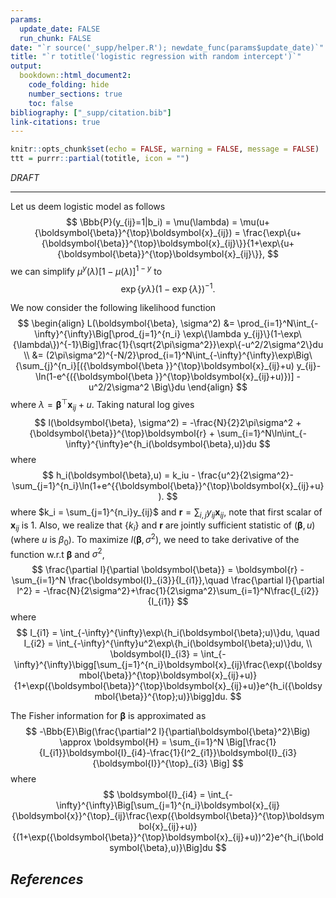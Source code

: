 ```yaml
---
params:
  update_date: FALSE
  run_chunk: FALSE
date: "`r source('_supp/helper.R'); newdate_func(params$update_date)`"
title: "`r totitle('logistic regression with random intercept')`"
output: 
  bookdown::html_document2:
    code_folding: hide
    number_sections: true
    toc: false
bibliography: ["_supp/citation.bib"]
link-citations: true
---
```


\newcommand{\v}[1]{\boldsymbol{#1}}
\newcommand{\hat}[1]{\widehat{#1}}
\newcommand{\mm}[1]{\mathbb{#1}}
\newcommand{\bar}[1]{\overline{#1}}
\newcommand{\tr}[1]{{\boldsymbol{#1}}^{\top}}

\def\E{\Bbb{E}}
\def\V{\Bbb{V}}
\def\P{\Bbb{P}}
\def\I{{\large\unicode{x1D7D9}}}
\def\indep{\perp\!\!\!\!\perp}
\newcommand{\overeq}[2]{\stackrel{#1}{#2}}
\def\epsilon{\varepsilon} 

```r
knitr::opts_chunk$set(echo = FALSE, warning = FALSE, message = FALSE)
ttt = purrr::partial(totitle, icon = "")
```

::: {.watermark}
*DRAFT*
:::

---

Let us deem logistic model as follows
$$
\P(y_{ij}=1|b_i) = \mu(\lambda) = \mu(u+\tr{\beta}\v x_{ij}) = \frac{\exp\{u+\tr{\beta}\v x_{ij}\}}{1+\exp\{u+\tr{\beta}\v x_{ij}\}},
$$
we can simplify $\mu^y(\lambda)[1-\mu(\lambda)]^{1-y}$ to
$$
\exp\{y\lambda\}(1-\exp\{\lambda\})^{-1}.
$$

We now consider the following likelihood function 
$$
\begin{align}
L(\v\beta, \sigma^2) &= \prod_{i=1}^N\int_{-\infty}^{\infty}\Big[\prod_{j=1}^{n_i}
\exp\{\lambda y_{ij}\}(1-\exp\{\lambda\})^{-1}\Big]\frac{1}{\sqrt{2\pi\sigma^2}}\exp\{-u^2/2\sigma^2\}du \\
&= (2\pi\sigma^2)^{-N/2}\prod_{i=1}^N\int_{-\infty}^{\infty}\exp\Big\{\sum_{j}^{n_i}[(\tr\beta \v x_{ij}+u) y_{ij}-\ln(1-e^{(\tr\beta \v x_{ij}+u)})] -u^2/2\sigma^2 \Big\}du
\end{align}
$$
where $\lambda = \tr\beta \v x_{ij}+u$. Taking natural log gives
$$
l(\v\beta, \sigma^2) = -\frac{N}{2}2\pi\sigma^2 + \tr\beta\v r + \sum_{i=1}^N\ln\int_{-\infty}^{\infty}e^{h_i(\v\beta,u)}du
$$
where
$$
h_i(\v\beta,u) = k_iu - \frac{u^2}{2\sigma^2}-\sum_{j=1}^{n_i}\ln(1+e^{\tr\beta\v x_{ij}+u}).
$$
where $k_i = \sum_{j=1}^{n_i}y_{ij}$ and $\v r = \sum_{i,j}y_{ij}\v x_{ij}$, note that first scalar of $\v x_{ij}$ is 1. Also, we realize that $\{k_i\}$ and $\v r$ are jointly sufficient statistic of $(\v\beta,u)$ (where $u$ is $\beta_0$). To maximize $l(\v\beta,\sigma^2)$, we need to take derivative of the function w.r.t $\v\beta$ and $\sigma^2$, 
$$
\frac{\partial l}{\partial \v\beta} = \v r - \sum_{i=1}^N \frac{\v I_{i3}}{I_{i1}},\quad 
\frac{\partial l}{\partial l^2} = -\frac{N}{2\sigma^2}+\frac{1}{2\sigma^2}\sum_{i=1}^N\frac{I_{i2}}{I_{i1}}
$$
where
$$
I_{i1} = \int_{-\infty}^{\infty}\exp\{h_i(\v\beta;u)\}du, \quad I_{i2} = \int_{-\infty}^{\infty}u^2\exp\{h_i(\v\beta;u)\}du, \\
\v I_{i3} = \int_{-\infty}^{\infty}\bigg[\sum_{j=1}^{n_i}\v x_{ij}\frac{\exp(\tr\beta\v x_{ij}+u)}{1+\exp(\tr\beta\v x_{ij}+u)}e^{h_i(\tr\beta;u)}\bigg]du.
$$

The Fisher information for $\v\beta$ is approximated as 
$$
-\E\Big(\frac{\partial^2 l}{\partial\v\beta^2}\Big) \approx \v H = \sum_{i=1}^N \Big[\frac{1}{I_{i1}}\v I_{i4}-\frac{1}{I^2_{i1}}\v I_{i3}\tr I_{i3} \Big]
$$
where
$$
\v I_{i4} = \int_{-\infty}^{\infty}\Big[\sum_{j=1}^{n_i}\v x_{ij}\tr x_{ij}\frac{\exp(\tr\beta\v x_{ij}+u)}{(1+\exp(\tr\beta\v x_{ij}+u))^2}e^{h_i(\v\beta,u)}\Big]du
$$








<!-- ----------------------------------------------------------------------------- -->

::: {.shad}
# _References_ {-}
:::
